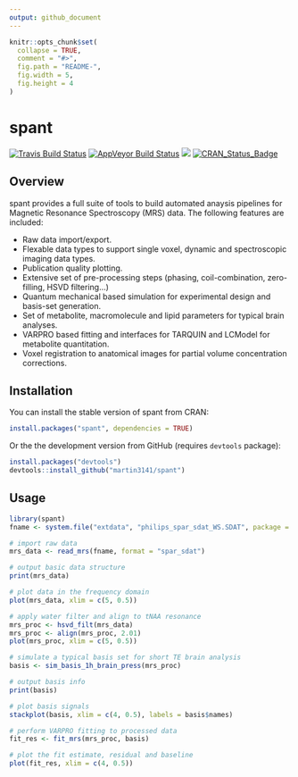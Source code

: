 ```yaml
---
output: github_document
---
```


<!-- index.md is generated from index.Rmd. Please edit that file -->

```r
knitr::opts_chunk$set(
  collapse = TRUE,
  comment = "#>",
  fig.path = "README-",
  fig.width = 5,
  fig.height = 4
)
```
spant
=====

[![Travis Build Status](https://travis-ci.org/martin3141/spant.svg?branch=master)](https://travis-ci.org/martin3141/spant) 
[![AppVeyor Build Status](https://ci.appveyor.com/api/projects/status/github/martin3141/spant?branch=master&svg=true)](https://ci.appveyor.com/project/martin3141/spant)
[![](http://cranlogs.r-pkg.org/badges/spant)](http://cran.rstudio.com/web/packages/spant/index.html)
[![CRAN\_Status\_Badge](http://www.r-pkg.org/badges/version/spant)](https://cran.r-project.org/package=spant)

## Overview
spant provides a full suite of tools to build automated anaysis pipelines for
Magnetic Resonance Spectroscopy (MRS) data. The following features are included:

* Raw data import/export.
* Flexable data types to support single voxel, dynamic and spectroscopic imaging data types.
* Publication quality plotting.
* Extensive set of pre-processing steps (phasing, coil-combination, zero-filling, HSVD filtering...)
* Quantum mechanical based simulation for experimental design and basis-set generation.
* Set of metabolite, macromolecule and lipid parameters for typical brain analyses.
* VARPRO based fitting and interfaces for TARQUIN and LCModel for metabolite quantitation.
* Voxel registration to anatomical images for partial volume concentration corrections.

## Installation
You can install the stable version of spant from CRAN:
```r
install.packages("spant", dependencies = TRUE)
```

Or the the development version from GitHub (requires `devtools` package):
```r
install.packages("devtools")
devtools::install_github("martin3141/spant")
```

## Usage
```r
library(spant)
fname <- system.file("extdata", "philips_spar_sdat_WS.SDAT", package = "spant")

# import raw data
mrs_data <- read_mrs(fname, format = "spar_sdat")

# output basic data structure
print(mrs_data)

# plot data in the frequency domain
plot(mrs_data, xlim = c(5, 0.5))
```

```r
# apply water filter and align to tNAA resonance
mrs_proc <- hsvd_filt(mrs_data)
mrs_proc <- align(mrs_proc, 2.01)
plot(mrs_proc, xlim = c(5, 0.5))
```

```r
# simulate a typical basis set for short TE brain analysis
basis <- sim_basis_1h_brain_press(mrs_proc)

# output basis info
print(basis)

# plot basis signals
stackplot(basis, xlim = c(4, 0.5), labels = basis$names)
```

```r
# perform VARPRO fitting to processed data
fit_res <- fit_mrs(mrs_proc, basis)

# plot the fit estimate, residual and baseline
plot(fit_res, xlim = c(4, 0.5))
```